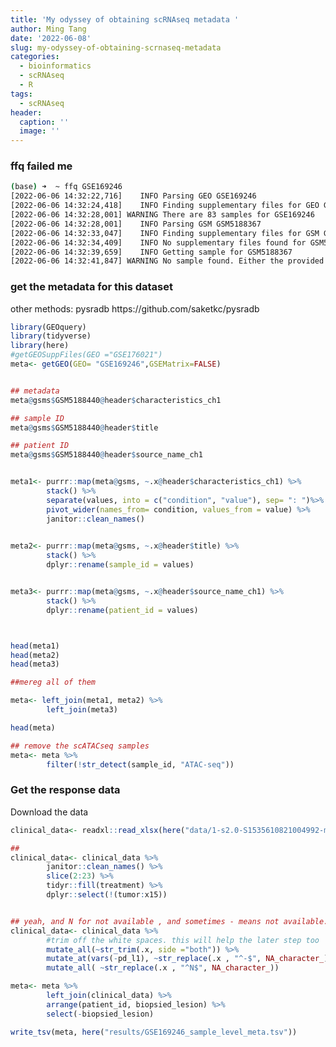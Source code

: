 ```yaml
---
title: 'My odyssey of obtaining scRNAseq metadata '
author: Ming Tang
date: '2022-06-08'
slug: my-odyssey-of-obtaining-scrnaseq-metadata
categories:
  - bioinformatics
  - scRNAseq
  - R
tags:
  - scRNAseq
header:
  caption: ''
  image: ''
---
```


### ffq failed me 

```bash
(base) ➜  ~ ffq GSE169246
[2022-06-06 14:32:22,716]    INFO Parsing GEO GSE169246
[2022-06-06 14:32:24,418]    INFO Finding supplementary files for GEO GSE169246
[2022-06-06 14:32:28,001] WARNING There are 83 samples for GSE169246
[2022-06-06 14:32:28,001]    INFO Parsing GSM GSM5188367
[2022-06-06 14:32:33,047]    INFO Finding supplementary files for GSM GSM5188367
[2022-06-06 14:32:34,409]    INFO No supplementary files found for GSM5188367
[2022-06-06 14:32:39,659]    INFO Getting sample for GSM5188367
[2022-06-06 14:32:41,847] WARNING No sample found. Either the provided GSM accession is invalid or raw data was not provided for this record
```

### get the metadata for this dataset

other methods: pysradb https://github.com/saketkc/pysradb

```r
library(GEOquery)
library(tidyverse)
library(here)
#getGEOSuppFiles(GEO ="GSE176021")
meta<- getGEO(GEO= "GSE169246",GSEMatrix=FALSE)


## metadata 
meta@gsms$GSM5188440@header$characteristics_ch1

## sample ID
meta@gsms$GSM5188440@header$title 

## patient ID
meta@gsms$GSM5188440@header$source_name_ch1


meta1<- purrr::map(meta@gsms, ~.x@header$characteristics_ch1) %>%
        stack() %>%
        separate(values, into = c("condition", "value"), sep= ": ")%>%
        pivot_wider(names_from= condition, values_from = value) %>%
        janitor::clean_names()
        

meta2<- purrr::map(meta@gsms, ~.x@header$title) %>%
        stack() %>%
        dplyr::rename(sample_id = values)


meta3<- purrr::map(meta@gsms, ~.x@header$source_name_ch1) %>%
        stack() %>%
        dplyr::rename(patient_id = values)



head(meta1)
head(meta2)
head(meta3)

##mereg all of them

meta<- left_join(meta1, meta2) %>%
        left_join(meta3)

head(meta)

## remove the scATACseq samples
meta<- meta %>%
        filter(!str_detect(sample_id, "ATAC-seq"))
```


### Get the response data

Download the data 
```r
clinical_data<- readxl::read_xlsx(here("data/1-s2.0-S1535610821004992-mmc2.xlsx"), skip = 1)

##
clinical_data<- clinical_data %>%
        janitor::clean_names() %>%
        slice(2:23) %>%
        tidyr::fill(treatment) %>%
        dplyr::select(!(tumor:x15)) 


## yeah, and N for not available , and sometimes - means not available.let's fix that
clinical_data<- clinical_data %>%
        #trim off the white spaces. this will help the later step too
        mutate_all(~str_trim(.x, side ="both")) %>%
        mutate_at(vars(-pd_l1), ~str_replace(.x , "^-$", NA_character_)) %>%
        mutate_all( ~str_replace(.x , "^N$", NA_character_))


```


```r
meta<- meta %>%
        left_join(clinical_data) %>%
        arrange(patient_id, biopsied_lesion) %>%
        select(-biopsied_lesion)

write_tsv(meta, here("results/GSE169246_sample_level_meta.tsv"))
```


